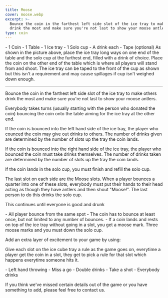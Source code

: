 ```yaml
---
title: Moose
cover: moose.webp
excerpt: >-
  Bounce the coin in the farthest left side slot of the ice tray to make others
  drink the most and make sure you're not last to show your moose antlers.
type: coin
---
```


<GameHero
  cover="/BeerGoggleGames/images/moose.webp"
  alt="Moose"
/>

<GameSection title="Equipment" icon="/BeerGoggleGames/images/liquor.webp">
-   1 Coin
-   1 Table
-   1 Ice tray
-   1 Solo cup
-   A drink each
-   Tape (optional)
</GameSection>

<GameSection title="Setup" icon="/BeerGoggleGames/images/settings.webp">
As shown in the picture above, place the ice tray long ways on one end of the table and the solo cup at the furthest end, filled with a drink of choice. Place the coin on the other end of the table which is where all players will stand from and shoot. The ice tray can be taped to the front of the cup as shown but this isn't a requirement and may cause spillages if cup isn't weighed down enough.

* * *
</GameSection>

<GameSection title="Aim of the Game" icon="/BeerGoggleGames/images/target.webp">
<p>Bounce the coin in the farthest left side slot of the ice tray to make others drink the most and make sure you're not last to show your moose antlers.</p>
</GameSection>

<GameSection title="How to Play" icon="/BeerGoggleGames/images/question.webp">
Everybody takes turns (usually starting with the person who donated the coin) bouncing the coin onto the table aiming for the ice tray at the other end.

If the coin is bounced into the left hand side of the ice tray, the player who counced the coin may give out drinks to others. The number of drinks given are determined by the number of slots up the tray the coin lands.

If the coin is bounced into the right hand side of the ice tray, the player who bounced the coin must take drinks themselves. The number of drinks taken are determined by the number of slots up the tray the coin lands.

If the coin lands in the solo cup, you must finish and refill the solo cup.

The last slot on each side are the Moose slots. When a player bounces a quarter into one of these slots, everybody must put their hands to their head acting as though they have antlers and then shout "Moose!". The last person to do this drinks the solo cup.

This continues until everyone is good and drunk
</GameSection>

<GameSection title="Rules" icon="/BeerGoggleGames/images/rules.webp">
-   All player bounce from the same spot
-   The coin has to bounce at least once, but not limited to any number of bounces.
-   If a coin lands and rests on top of the ice tray without going in a slot, you get a moose mark. Three moose marks and you must down the solo cup.
</GameSection>

<GameSection title="Special Edition" icon="/BeerGoggleGames/images/special.webp">
<p>Add an extra layer of excitement to your game by using:</p>
</GameSection>

<GameSection title="**Bonus Slots**" icon="/BeerGoggleGames/images/question.webp">
<p>Give each slot on the ice cube tray a rule as the game goes on, everytime a player get the coin in a slot, they get to pick a rule for that slot which happens everytime someone hits it.</p>
</GameSection>

<GameSection title="Example rules" icon="/BeerGoggleGames/images/question.webp">
-   Left hand throwing
-   Miss a go
-   Double drinks
-   Take a shot
-   Everybody drinks
</GameSection>

<ShareButtons title="Moose" />

<FeedbackCard>
<p>If you think we've missed certain details out of the game or you have something to add, please feel free to contact us.</p>
</FeedbackCard>

